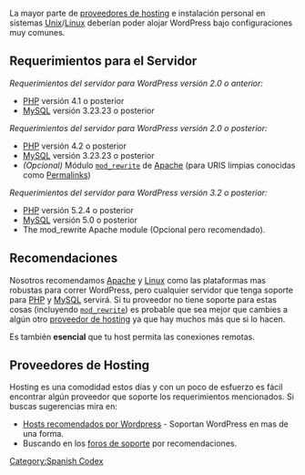 La mayor parte de [[Glossary#Hosting_provider|proveedores de hosting]] e instalación personal en sistemas [[Glossary#Unix|Unix]]/[[Glossary#Linux|Linux]] deberían poder alojar WordPress bajo configuraciones muy comunes.

== Requerimientos para el Servidor ==
''Requerimientos del servidor para WordPress versión 2.0 o anterior:''
* [[Glossary#PHP|PHP]] versión 4.1 o posterior
* [[Glossary#MySQL|MySQL]] versión 3.23.23 o posterior
''Requerimientos del servidor para WordPress versión 2.0 o posterior:''
* [[Glossary#PHP|PHP]] versión 4.2 o posterior
* [[Glossary#MySQL|MySQL]] versión 3.23.23 o posterior
* ''(Opcional)'' Módulo <tt>[[Glossary#mod_rewrite|mod_rewrite]]</tt> de [[Glossary#Apache|Apache]] (para URIS limpias conocidas como [[es:Using Permalinks|Permalinks]])
''Requerimientos del servidor para WordPress versión 3.2 o posterior:''
* [[Glossary#PHP|PHP]] versión 5.2.4 o posterior
* [[Glossary#MySQL|MySQL]] versión 5.0 o posterior
* The mod_rewrite Apache module (Opcional pero recomendado).

== Recomendaciones ==
Nosotros recomendamos [[Glossary#Apache|Apache]] y [[Glossary#Linux|Linux]] como las plataformas mas robustas para correr WordPress, pero cualquier servidor que tenga soporte para [[Glossary#PHP|PHP]] y [[Glossary#MySQL|MySQL]] servirá. Si tu proveedor no tiene soporte para estas cosas (incluyendo <tt>[[Glossary#mod_rewrite|mod_rewrite]]</tt>) es probable que sea mejor que cambies a algún otro [[Glossary#Hosting_provider|proveedor de hosting]] ya que hay muchos más que si lo hacen.

Es también '''esencial''' que tu host permita las conexiones remotas.

== Proveedores de Hosting ==
Hosting es una comodidad estos días y con un poco de esfuerzo es fácil encontrar algún proveedor que soporte los requerimientos mencionados. Si buscas sugerencias mira en:
* [http://wordpress.org/hosting/ Hosts recomendados por Wordpress] - Soportan WordPress en mas de una forma.
* Buscando en los  [http://es.forums.wordpress.org foros de soporte] por recomendaciones.

[[Category:Spanish Codex]]
